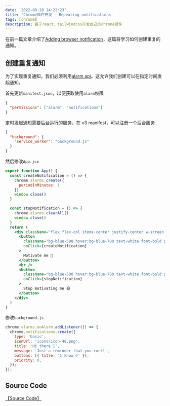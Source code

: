 ```yaml
---
date: '2022-08-28 14:22:23'
title: 'Chrome插件开发 - Repeating notifications'
tags: [chrome]
description: 基于react、tailwindcss开发自己的chrome插件
---
```


在前一篇文章介绍了[Adding browser notification](/blog/translate/build-chrome-extenstions/adding-browser-notification)，这篇将学习如何创建重复的通知。

## 创建重复通知

为了实现重复通知，我们必须利用[alarm api](https://developer.chrome.com/docs/extensions/reference/alarms/)。这允许我们创建可以在指定时间发起通知。

首先更新`manifest.json`，以便获取使用`alarm`权限

```json
{
  "permissions": ["alarm", "notifications"]
}
```

定时发起通知需要后台运行的服务，在 v3 manifest，可以注册一个后台服务

```json
{
  "background": {
    "service_worker": "background.js"
  }
}
```

然后修改`App.jsx`

```jsx
export function App() {
  const createNotification = () => {
    chrome.alarms.create({
      periodInMinutes: 1
    })
    window.close()
  }

  const stopNotification = () => {
    chrome.alarms.clearAll()
    window.close()
  }
  return (
    <div className="flex flex-col items-center justify-center w-screen h-auto bg-indigo-400 p-4">
      <button
        className="bg-blue-500 hover:bg-blue-700 text-white font-bold py-2 text-2xl px-4 rounded"
        onClick={createNotification}
      >
        Motivate me 🎉
      </button>
      <br />
      <button
        className="bg-blue-500 hover:bg-blue-700 text-white font-bold py-2 text-2xl px-4 rounded"
        onClick={stopNotification}
      >
        Stop motivating me 😅
      </button>
    </div>
  )
}
```

修改`background.js`

```js
chrome.alarms.onAlarm.addListener(() => {
  chrome.notifications.create({
    type: 'basic',
    iconUrl: 'icons/icon-48.png',
    title: 'Hi there 👋',
    message: 'Just a reminder that you rock!',
    buttons: [{ title: 'I know ☺️' }],
    priority: 0,
  });
});
```

## Source Code

[【Source Code】](https://github.com/rebelchris/popup-extension/tree/weather)
